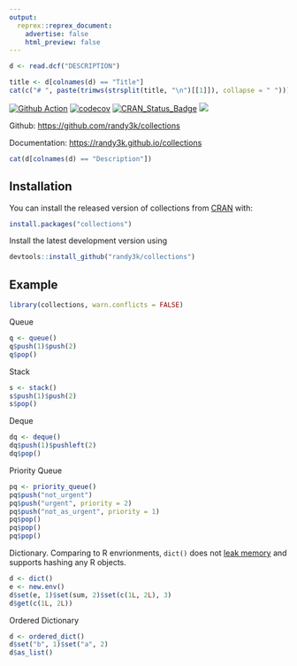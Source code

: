 ```yaml
---
output:
  reprex::reprex_document:
    advertise: false
    html_preview: false
---
```

<!-- README.md is generated from README.Rmd. Please edit that file -->

```r
d <- read.dcf("DESCRIPTION")
```

```r
title <- d[colnames(d) == "Title"]
cat(c("# ", paste(trimws(strsplit(title, "\n")[[1]]), collapse = " ")))
```

[![Github Action](https://github.com/randy3k/collections/workflows/build/badge.svg?branch=master)](https://github.com/randy3k/collections)
[![codecov](https://codecov.io/gh/randy3k/collections/branch/master/graph/badge.svg)](https://codecov.io/gh/randy3k/collections)
[![CRAN\_Status\_Badge](https://www.r-pkg.org/badges/version/collections)](https://cran.r-project.org/package=collections)
[![](https://cranlogs.r-pkg.org/badges/grand-total/collections)](https://cran.r-project.org/package=collections)

Github: [https://github.com/randy3k/collections](https://github.com/randy3k/collections)

Documentation: [https://randy3k.github.io/collections](https://randy3k.github.io/collections)

```r
cat(d[colnames(d) == "Description"])
```


## Installation

You can install the released version of collections from [CRAN](https://CRAN.R-project.org) with:

``` r
install.packages("collections")
```

Install the latest development version using

```r
devtools::install_github("randy3k/collections")
```

## Example

```r
library(collections, warn.conflicts = FALSE)
```

Queue
```r
q <- queue()
q$push(1)$push(2)
q$pop()
```

Stack
```r
s <- stack()
s$push(1)$push(2)
s$pop()
```

Deque
```r
dq <- deque()
dq$push(1)$pushleft(2)
dq$pop()
```

Priority Queue
```r
pq <- priority_queue()
pq$push("not_urgent")
pq$push("urgent", priority = 2)
pq$push("not_as_urgent", priority = 1)
pq$pop()
pq$pop()
pq$pop()
```

Dictionary. Comparing to R envrionments, `dict()` does not [leak memory](https://r-lib.github.io/fastmap/#memory-leak-examples) and supports hashing any R objects.
```r
d <- dict()
e <- new.env()
d$set(e, 1)$set(sum, 2)$set(c(1L, 2L), 3)
d$get(c(1L, 2L))
```

Ordered Dictionary
```r
d <- ordered_dict()
d$set("b", 1)$set("a", 2)
d$as_list()
```
